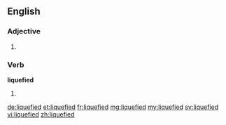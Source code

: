 ==English==

===Adjective===
{{en-adj}}

# {{alternative spelling of|liquified}}

===Verb===
'''liquefied'''

# {{past of|liquefy}} {{alternative spelling of|liquified}}

[[de:liquefied]]
[[et:liquefied]]
[[fr:liquefied]]
[[mg:liquefied]]
[[my:liquefied]]
[[sv:liquefied]]
[[vi:liquefied]]
[[zh:liquefied]]